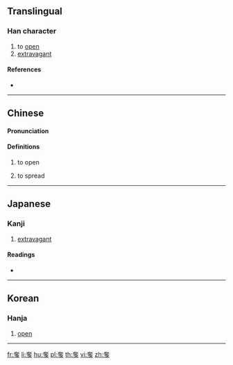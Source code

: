 {{character info/new}}
==Translingual==

===Han character===
{{Han char|rn=37|rad=大|as=06|sn=9|four=40207|canj=KNIN|ids=⿱大多}}

# to [[open]]
# [[extravagant]]

====References====
* {{Han ref|kx=0252.020|dkj=05920|dj=0513.030|hdz=10539.100|uh=5953|ud=22867|bh=CE61|bd=52833}}

----

==Chinese==
{{zh-forms}}

====Pronunciation====
{{zh-pron
|m= zhā, chǐ, shē, zhà
|m-s=za1
|c=ci2, se1, se2, zaa1, zaa3
|mc=
|oc=
|cat=
}}

====Definitions====
{{zh-verb}}

# {{label|zh|Dialectical|Sichuanese}} to open
# {{label|zh|Dialectical}} to spread 

----

==Japanese==

===Kanji===
{{ja-kanji|grade=|rs=大06}}

# [[extravagant]]

====Readings====
* {{ja-readings|on=[[た]] (ta), [[しゃ]] (sha), [[し]] (shi)|kun=[[はる]] (haru), [[おごる]] (ogoru), [[あける]] (akeru)}}

----

==Korean==

===Hanja===
{{ko-hanja|hangeul=차|rv=cha|mr=ch'a}}

# [[open]]

----

[[fr:奓]]
[[li:奓]]
[[hu:奓]]
[[pl:奓]]
[[th:奓]]
[[vi:奓]]
[[zh:奓]]